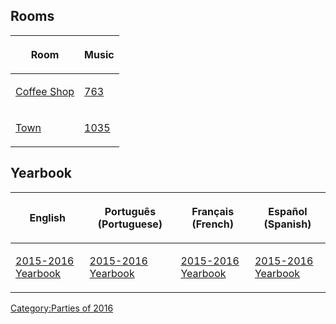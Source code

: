 

==Rooms==
<center>
{|class="wikitable"
!Room!!Music
|-
|[[Media:RoomsCoffee-11thAnniversaryParty.swf|Coffee Shop]]||[[Media:Music763.swf|763]]
|-
|[[Media:RoomsTown-11thAnniversaryParty.swf|Town]]||[[Media:Music1035.swf|1035]]
|}
</center>

==Yearbook==
<center>
{|class="wikitable"
!English!!Português (Portuguese)!!Français (French)!!Español (Spanish)
|-
|[[Media:ENBooksYear1516.swf|2015-2016 Yearbook]]||[[Media:PTBooksYear1516.swf|2015-2016 Yearbook]]||[[Media:FRBooksYear1516.swf|2015-2016 Yearbook]]||[[Media:ESBooksYear1516.swf|2015-2016 Yearbook]]
|}
</center>

{{Parties}}

[[Category:Parties of 2016]]